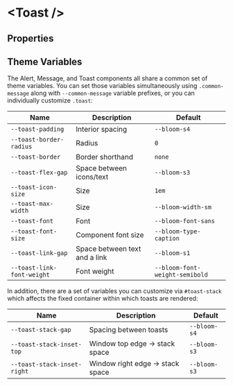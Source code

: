 
# &lt;Toast /&gt;

## Properties

<ArgsTable of={Toast} />

## Theme Variables

The Alert, Message, and Toast components all share a common set of theme variables. You can set those variables simultaneously using `.common-message` along with `--common-message` variable prefixes, or you can individually customize `.toast`:

| Name                       | Description                   | Default                        |
| -------------------------- | ----------------------------- | ------------------------------ |
| `--toast-padding`          | Interior spacing              | `--bloom-s4`                   |
| `--toast-border-radius`    | Radius                        | `0`                            |
| `--toast-border`           | Border shorthand              | `none`                         |
| `--toast-flex-gap`         | Space between icons/text      | `--bloom-s3`                   |
| `--toast-icon-size`        | Size                          | `1em`                          |
| `--toast-max-width`        | Size                          | `--bloom-width-sm`             |
| `--toast-font`             | Font                          | `--bloom-font-sans`            |
| `--toast-font-size`        | Component font size           | `--bloom-type-caption`         |
| `--toast-link-gap`         | Space between text and a link | `--bloom-s1`                   |
| `--toast-link-font-weight` | Font weight                   | `--bloom-font-weight-semibold` |

In addition, there are a set of variables you can customize via `#toast-stack` which affects the fixed container within which toasts are rendered:

| Name                        | Description                      | Default      |
| --------------------------- | -------------------------------- | ------------ |
| `--toast-stack-gap`         | Spacing between toasts           | `--bloom-s4` |
| `--toast-stack-inset-top`   | Window top edge -> stack space   | `--bloom-s3` |
| `--toast-stack-inset-right` | Window right edge -> stack space | `--bloom-s3` |
